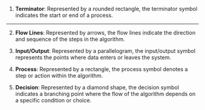 1. **Terminator**: Represented by a rounded rectangle, the terminator symbol indicates the start or end of a process.

---

2. **Flow Lines**: Represented by arrows, the flow lines indicate the direction and sequence of the steps in the algorithm.

3. **Input/Output**: Represented by a parallelogram, the input/output symbol represents the points where data enters or leaves the system.

4. **Process**: Represented by a rectangle, the process symbol denotes a step or action within the algorithm.

5. **Decision**: Represented by a diamond shape, the decision symbol indicates a branching point where the flow of the algorithm depends on a specific condition or choice.
